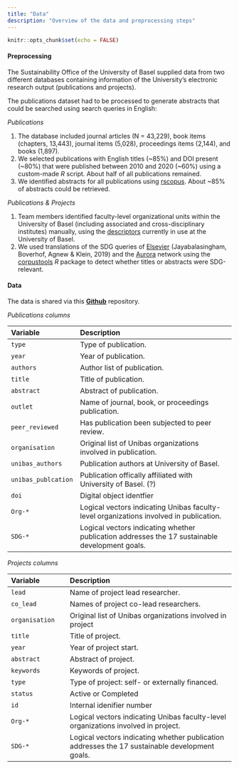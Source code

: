 ```yaml
---
title: "Data"
description: "Overview of the data and preprocessing steps"
---
```


```r
knitr::opts_chunk$set(echo = FALSE)
```

#### Preprocessing

The Sustainability Office of the University of Basel supplied data from two different databases containing information of the University's electronic research output (publications and projects). 

The publications dataset had to be processed to generate abstracts that could be searched using search queries in English:

<i>Publications</i>

1. The database included journal articles (N = 43,229), book items (chapters, 13,443), journal items (5,028), proceedings items (2,144), and books (1,897).
2. We selected publications with English titles (~85%) and DOI present (~80%) that were published between 2010 and 2020 (~60%) using a custom-made *R* script. About half of all publications remained.    
3. We identified abstracts for all publications using <a href="https://cran.r-project.org/web/packages/rscopus/index.html">rscopus</a>. About ~85% of abstracts could be retrieved.    

<i>Publications & Projects</i>

1. Team members identified faculty-level organizational units within the University of Basel (including associated and cross-disciplinary institutes) manually, using the [descriptors](https://edoc.unibas.ch/view/divisions/) currently in use at the University of Basel. 
2. We used translations of the SDG queries of [Elsevier](https://data.mendeley.com/datasets/87txkw7khs/1) (Jayabalasingham, Boverhof, Agnew & Klein, 2019) and the <a href="https://github.com/Aurora-Network-Global/sdg-queries">Aurora</a> network using the <a href="https://cran.r-project.org/web/packages/corpustools/corpustools.pdf">corpustools</a> *R* package to detect whether titles or abstracts were SDG-relevant.  

#### Data

The data is shared via this <a href="https://github.com/cdsbasel/SDG_hackathon"><b>Github</b></a> repository. 

<i>Publications columns</i>

| Variable | Description |
|:-------------|:-------------------------------------|
| `type` | Type of publication. |
| `year` | Year of publication.  |
| `authors` | Author list of publication. |
| `title` | Title of publication. |   
| `abstract` | Abstract of publication. |
| `outlet` | Name of journal, book, or proceedings publication. |
| `peer_reviewed` | Has publication been subjected to peer review. |
| `organisation` | Original list of Unibas organizations involved in publication. |
| `unibas_authors` | Publication authors at University of Basel. |
| `unibas_publcation` | Publication offically affiliated with University of Basel. (?) |
| `doi` | Digital object identfier |
| `Org-*` | Logical vectors indicating Unibas faculty-level organizations involved in publication. |
| `SDG-*` | Logical vectors indicating whether publication addresses the 17 sustainable development goals. |

<i>Projects columns</i>

| Variable | Description |
|:-------------|:-------------------------------------|
| `lead` | Name of project lead researcher. |
| `co_lead` | Names of project co-lead researchers.  |
| `organisation` | Original list of Unibas organizations involved in project |
| `title` | Title of project. |
| `year` | Year of project start.  |
| `abstract` | Abstract of project. |
| `keywords` |  Keywords of project. |
| `type` | Type of project: self- or externally financed. |
| `status` | Active or Completed |
| `id` | Internal idenifier number |
| `Org-*` | Logical vectors indicating Unibas faculty-level organizations involved in project. |
| `SDG-*` | Logical vectors indicating whether publication addresses the 17 sustainable development goals. |
